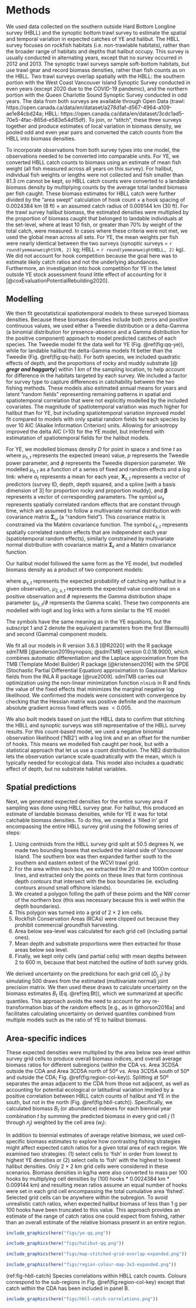 # Methods {#sec:methods}

We used data collected on the southern outside Hard Bottom Longline survey (HBLL) and the synoptic bottom trawl survey to estimate the spatial and temporal variation in expected catches of YE and halibut.
The HBLL survey focuses on rockfish habitats (i.e. non-trawlable habitats), rather than the broader range of habitats and depths that halibut occupy.
This survey is usually conducted in alternating years, except that no survey occurred in 2012 and 2013.
The synoptic trawl surveys sample soft-bottom habitats, but use trawl gear and record biomass densities, rather than fish counts as on the HBLL.
Two trawl surveys overlap spatially with the HBLL: the southern portion with the West Coast Vancouver Island Synoptic Survey conducted in even years (except 2020 due to the COVID-19 pandemic), and the northern portion with the Queen Charlotte Sound Synoptic Survey conducted in odd years. 
The data from both surveys are available through Open Data (trawl: https://open.canada.ca/data/en/dataset/a278d1af-d567-4964-a109-ae1e84cbd24a;
HBLL: https://open.canada.ca/data/en/dataset/3cdc1ad5-70e5-4fac-865d-e583e54d15df).
To join, or "stitch", these three surveys together and produce estimates of local variation in biomass density, we pooled odd and even year pairs and converted the catch counts from the HBLL into biomass densities.

To incorporate observations from both survey types into one model, the observations needed to be converted into comparable units.
For YE, we converted HBLL catch counts to biomass using an estimate of mean fish weight (all fish measured across all years on this survey).
For halibut, individual fish weights or lengths were not collected and fish smaller than 81.3 cm cannot be kept, so HBLL catch counts were converted to a landable biomass density by multiplying counts by the average total landed biomass per fish caught.
These biomass estimates for HBLL catch were further divided by the "area swept" calculation of hook count $\times$ a hook spacing of 0.0024384 km (8 ft) $\times$ an assumed catch radius of 0.009144 km (30 ft).
For the trawl survey halibut biomass, the estimated densities were multiplied by the proportion of biomass caught that belonged to landable individuals at the set-level, where at least 10 fish, or greater than 70% by weight of the total catch, were measured.
In cases where these criteria were not met, we used the global mean across all sets.
<!-- YE biomass densities from the trawl survey were left unadjusted because -->
For YE, the mean weights per fish were nearly identical between the two surveys (synoptic surveys = `r round(yemeanweightSYN, 2)` kg; HBLL = `r round(yemeanweightHBLL, 2)` kg).
<!-- Finally, all densities were converted from kg per kg/km2 to kg per ha for computational reasons. -->
We did not account for hook competition because the goal here was to estimate likely catch ratios and not the underlying abundances.
Furthermore, an investigation into hook competition for YE in the latest outside YE stock assessment found little effect of accounting for it [@coxEvaluationPotentialRebuilding2020].

## Modelling

We then fit geostatistical spatiotemporal models to these surveyed biomass densities.
Because these biomass densities include both zeros and positive continuous values, we used either a Tweedie distribution or a delta-Gamma (a binomial distribution for presence-absence and a Gamma distribution for the positive component) approach to model predicted catches of each species.
The Tweedie model fit the data well for YE (Fig. \@ref(fig:qq-ye)), while for landable halibut the delta-Gamma models fit better than the Tweedie (Fig. \@ref(fig:qq-hal)).
For both species, we included quadratic effects of depth, and the proportions of rocky and muddy substrate [@ ***gregr and haggarty***] within 1 km of the sampling location, to help account for difference in the habitats targeted by each survey.
We included a factor for survey type to capture differences in catchability between the two fishing methods.
These models also estimated annual means for years and latent "random fields" representing remaining patterns in spatial and spatiotemporal correlation that were not explicitly modelled by the included covariates.
<!-- Might these next two sentences belong in the start of the results? -->
The magnitude of spatiotemporal variation was much higher for halibut than for YE, but including spatiotemporal variation improved model fit compared to models with only spatial random fields for each species by over 10 AIC (Akaike Information Criterion) units.
Allowing for anisotropy improved the delta AIC (>10) for the YE model, but interfered with estimatation of spatiotemporal fields for the halibut models.
<!-- For Halibut, including a first-order autoregressive (AR1) correlation between spatiotemporal fields only marginally improved model fit (~5 $\Delta$ AIC), so we used independent spatiotemporal fields for both species. -->
  <!-- SA: add equations?-->

For YE, we modelled biomass density $D$ for point in space $s$ and time $t$ as
\begin{align}
  D_{s,t} &\sim \operatorname{Tweedie} \left(\mu_{s,t}, p, \phi \right), \: 1 < p < 2\ ,
\end{align}
where $\mu_{s,t}$ represents the expected (mean) value, $p$ represents the Tweedie power parameter, and $\phi$ represents the Tweedie dispersion parameter. We modelled $\mu_{s,t}$ as a function of a series of fixed and random effects and a log link:
\begin{align}
  \mu_{s,t} &= \exp 
  \left(\alpha_t + \bm{X}_{s,t} \bm{\beta} + \omega_s + \epsilon_{s,t} \right),\\
  \bm{\omega} &\sim \operatorname{MVNormal} \left( \bm{0}, \bm{\Sigma}_\omega \right),\\
  \bm{\epsilon}_t &\sim \operatorname{MVNormal} \left( \bm{0}, \bm{\Sigma}_{\epsilon} \right),
\end{align}
where $\alpha_t$ represents a mean for each year, $\bm{X}_{s,t}$ represents a vector of predictors (survey ID, depth, depth squared, and a spline [with a basis dimension of 3] for proportion rocky and proportion muddy), and $\bm{\beta}$ represents a vector of corresponding parameters.
The symbol $\omega_s$ represents spatially correlated random effects that are constant through time, which are assumed to follow a multivariate normal distribution with covariance matrix $\bm{\Sigma}_\omega$ (a "random field").
This covariance matrix is constrained via the Matérn covariance function.
The symbol $\epsilon_{s,t}$ represents spatially correlated random effects that are independent each year (spatiotemporal random effects), similarly constrained by multivariate normal distribution with covariance matrix $\bm{\Sigma}_{\epsilon}$ and a Matérn covariance function.

Our halibut model followed the same form as the YE model, but modelled biomass density as a product of two component models:

\begin{align}
  D_{s,t} &\sim 
  \operatorname{Bernoulli} \left( \varphi_{s,t} \right) \cdot
    \operatorname{Gamma} \left( \vartheta, \frac{\mu_{2,s,t}}{\vartheta} \right),
\end{align}

where $\varphi_{s,t}$ represents the expected probability of catching any halibut in a given observation, $\mu_{2,s,t}$ represents the expected value conditional on a positive observation and $\vartheta$ represents the Gamma distribution shape parameter ($\mu_{s,t} / \vartheta$ represents the Gamma scale).
These two components are modelled with logit and log links with a form similar to the YE model:

\begin{align}
  \varphi_{s,t} &= \operatorname{logit}^{-1} 
  \left(\alpha_{1,t} + \bm{X}_{1,s,t} \bm{\beta_1} + \omega_{1,s} + \epsilon_{1,s,t} \right),\\
    \mu_{2,s,t} &= \exp 
  \left(\alpha_{2,t} + \bm{X}_{2,s,t} \bm{\beta_2} + \omega_{2,s} + \epsilon_{2,s,t} \right).
\end{align}

The symbols have the same meaning as in the YE equations, but the subscript 1 and 2 denote the equivalent parameters from the first (Bernoulli) and second (Gamma) component models.

We fit all our models in R version 3.6.3 [@R2020] with the R package sdmTMB [@anderson2019synopsis; @sdmTMB] version 0.0.18.9000, which combines automatic differentiation and the Laplace approximation from the TMB (Template Model Builder) R package [@kristensen2016] with the SPDE (Stochastic Partial Differential Equation) approximation to Gaussian Markov fields from the INLA R package [@rue2009].
sdmTMB carries out optimization using the non-linear minimization function `nlminb` in R and finds the value of the fixed effects that minimizes the marginal negative log likelihood.
We confirmed the models were consistent with convergence by checking that the Hessian matrix was positive definite and the maximum absolute gradient across fixed effects was $< 0.005$.

We also built models based on just the HBLL data to confirm that stitching the HBLL and synoptic surveys was still representative of the HBLL survey results.
For this count-based model, we used a negative binomial observation likelihood ('NB2') with a log link and an an offset for the number of hooks.
This means we modelled fish caught per hook, but with a statistical approach that let us use a count distribution.
The NB2 distribution lets the observation variance scale quadratically with the mean, which is typically needed for ecological data.
This model also includes a quadratic effect of depth, but no substrate habitat variables.

## Spatial predictions

Next, we generated expected densities for the entire survey area if sampling was done using HBLL survey gear.
For halibut, this produced an estimate of landable biomass densities, while for YE it was for total catchable biomass densities.
To do this, we created a `filled in' grid encompassing the entire HBLL survey grid using the following series of steps:

1. Using centroids from the HBLL survey grid split at 50.5 degrees N, we made two bounding boxes that excluded the inland side of Vancouver Island. The southern box was then expanded farther south to the southern and eastern extent of the WCVI trawl grid. 
2. For the area within each box, we extracted the 20 m and 1000m contour lines, and extracted only the points on these lines that form continous depth contours that intersect with the box boundaries (ie. excluding contours around small offshore islands).
3. We created a polygon folling the path of these points and the NW corner of the northern box (this was necessary because this is well within the depth boundaries).
4. This polygon was turned into a grid of 2 $\times$ 2 km cells.
5. Rockfish Conservation Areas (RCAs) were clipped out because they prohibit commercial groundfish harvesting.
6. Area below sea-level was calculated for each grid cell (including partial ones).
7. Mean depth and substrate proportions were then extracted for those areas below sea level.
8. Finally, we kept only cells (and partial cells) with mean depths between 2 to 600 m, because that best matched the outline of both survey grids.
<!-- These estimates were then used to produce maps of expected biomass distributions for each species, as well as the spatial distribution of expected catch ratios between these species. -->

We derived uncertainty on the predictions for each grid cell ($D_{j,t}$) by simulating 500 draws from the estimated (multivariate normal) joint precision matrix. We then used these draws to calculate uncertainty on the biomass estimates $B_t$ (Eq. \@ref(eq:Bt)), which we summarized at specific quantiles. This approach avoids the need to account for any re-transformation bias of the random effects [e.g., as in @thorson2016a] and facilitates calculating uncertainty on derived quantites combined from multiple models such as the ratio of YE to halibut biomass.

## Area-specific indices

These expected densities were multiplied by the area below sea-level within survey grid cells to produce overall biomass indices, and overall average biomass ratios for different subregions (within the CDA vs. Area 3CD5A outside the CDA and Area 3CD5A north of 50º vs. Area 3CD5A south of 50º and outside the CDA; Fig. \@ref(fig:region-col-key)).
Splitting at 50º separates the areas adjacent to the CDA from those not adjacent, as well as accounting for potential ecological or latitudinal variation implied by a positive correlation between HBLL catch counts of halibut and YE in the south, but not in the north (Fig. \@ref(fig:hbll-catch)).
Specifically, we calculated biomass $B_t$ (or abundance) indexes for each biennial year combination $t$ by summing the predicted biomass in every grid cell $j$ (1 through $n_j$) weighted by the cell area ($w_j$):

\begin{equation}
\label{eq:Bt}
B_t = \sum_{j = 1}^{n_j} w_j  D_{j,t}.
\end{equation}


In addition to biennial estimates of average relative biomass, we used cell-specific biomass estimates to explore how contrasting fishing strategies might affect expected catch ratios for a given total area of each region.
We examined two strategies: (1) select cells to 'fish' in order from lowest to highest YE densities or (2) select cells to 'fish' with the highest to lowest halibut densities.
<!-- TODO: a bit more here about what this can show and exactly what was done? -->
Only 2 $\times$ 2 km grid cells were considered in these scenarios. 
Biomass densities in kg/ha were also converted to mass per 100 hooks by multiplying cell densities by (100 hooks * 0.0024384 km * 0.009144 km) and resulting mean ratios assume an equal number of hooks were set in each grid cell encompassing the total cumulative area 'fished'. 
Selected grid cells can be anywhere within the subregion. 
To avoid unrealistic catch ratios, when expected halibut biomass of less than 1 g per 100 hooks have been truncated to this value.
This approach provides an estimate of the range of catch ratios one could expect from fishing, rather than an overall estimate of the relative biomass present in an entire region. 

\clearpage

```r
include_graphics(here("figs/ye-qq.png"))
```

```r
include_graphics(here("figs/halibut-qq.png"))
```

```r
include_graphics(here("figs/map-stitched-grid-overlap-expanded.png"))
```

```r
include_graphics(here("figs/region-colour-map-3x3-expanded.png"))
```

(ref:fig-hbll-catch) Species correlations within HBLL catch counts. Colours correspond to the sub-regions in Fig. \@ref(fig:region-col-key) except that catch within the CDA has been included in panel B.

```r
include_graphics(here("figs/hbll-catch-correlations.png"))
```

